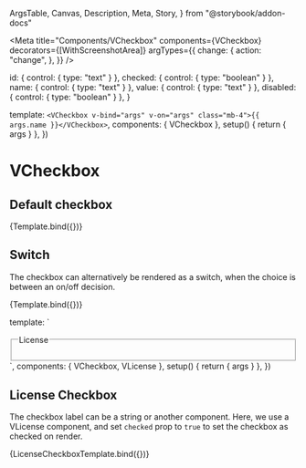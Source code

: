   ArgsTable,
  Canvas,
  Description,
  Meta,
  Story,
} from "@storybook/addon-docs"



<Meta
  title="Components/VCheckbox"
  components={VCheckbox}
  decorators={[WithScreenshotArea]}
  argTypes={{
    change: {
      action: "change",
    },
  }}
/>

  id: { control: { type: "text" } },
  checked: { control: { type: "boolean" } },
  name: { control: { type: "text" } },
  value: { control: { type: "text" } },
  disabled: { control: { type: "boolean" } },
}

  template: `<VCheckbox v-bind="args" v-on="args" class="mb-4">{{ args.name }}</VCheckbox>`,
  components: { VCheckbox },
  setup() {
    return { args }
  },
})

# VCheckbox

<Description of={VCheckbox} />

<ArgsTable of={VCheckbox} />

## Default checkbox

<Canvas>
  <Story
    name="Default"
    args={{
      id: "default",
      name: "Code is Poetry",
      value: "codeIsPoetry",
      checked: true,
    }}
    argTypes={checkboxArgTypes}
  >
    {Template.bind({})}
  </Story>
</Canvas>

## Switch

The checkbox can alternatively be rendered as a switch, when the choice is
between an on/off decision.

<Canvas>
  <Story
    name="Switch"
    args={{
      id: "default",
      name: "Code is Poetry",
      value: "codeIsPoetry",
      isSwitch: true,
      checked: false,
    }}
    argTypes={checkboxArgTypes}
  >
    {Template.bind({})}
  </Story>
</Canvas>

  template: `<fieldset>
<legend>License</legend>
<VCheckbox v-bind="args" v-on="args" class="mb-4">
<VLicense license="by-nc" class="me-4"/>
</VCheckbox>
</fieldset>`,
  components: { VCheckbox, VLicense },
  setup() {
    return { args }
  },
})

## License Checkbox

The checkbox label can be a string or another component. Here, we use a VLicense
component, and set `checked` prop to `true` to set the checkbox as checked on
render.

<Canvas>
  <Story
    name="License Checkbox"
    args={{
      id: "cc-by",
      name: "License",
      value: "cc-by",
      checked: true,
    }}
    argTypes={checkboxArgTypes}
  >
    {LicenseCheckboxTemplate.bind({})}
  </Story>
</Canvas>
